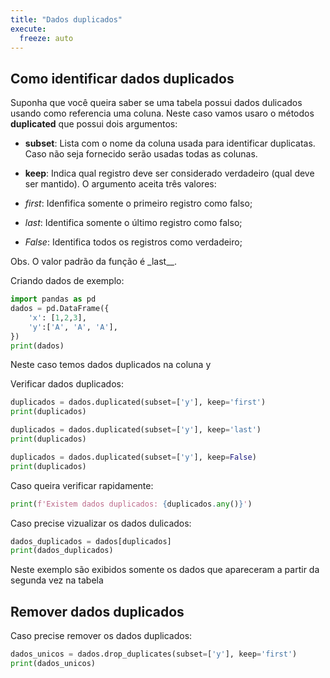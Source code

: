 ```yaml
---
title: "Dados duplicados"
execute:
  freeze: auto  
---
```


## Como identificar dados duplicados

Suponha que você queira saber se uma tabela possui dados dulicados usando como referencia uma coluna. Neste caso vamos usaro o métodos __duplicated__ que possui dois argumentos:

* __subset__: Lista com o nome da coluna usada para identificar duplicatas. Caso não seja fornecido serão usadas todas as colunas.

* __keep__: Indica qual registro deve ser considerado verdadeiro (qual deve ser mantido). O argumento aceita três valores:

- _first_: Idenfifica somente o primeiro registro como falso;

- _last_: Identifica somente o último registro como falso;

- _False_: Identifica todos os registros como verdadeiro;

Obs. O valor padrão da função é _last__.

Criando dados de exemplo:

```python
import pandas as pd
dados = pd.DataFrame({
    'x': [1,2,3],
    'y':['A', 'A', 'A'],
})
print(dados)
```

Neste caso temos dados duplicados na coluna y

Verificar dados duplicados:

```python
duplicados = dados.duplicated(subset=['y'], keep='first')
print(duplicados)
```

```python
duplicados = dados.duplicated(subset=['y'], keep='last')
print(duplicados)
```

```python
duplicados = dados.duplicated(subset=['y'], keep=False)
print(duplicados)
```

Caso queira verificar rapidamente:
```python
print(f'Existem dados duplicados: {duplicados.any()}')
```

Caso precise vizualizar os dados dulicados:
```python
dados_duplicados = dados[duplicados]
print(dados_duplicados)
```

Neste exemplo são exibidos somente os dados que apareceram a partir da segunda vez na tabela


## Remover dados duplicados

Caso precise remover os dados duplicados:
```python
dados_unicos = dados.drop_duplicates(subset=['y'], keep='first')
print(dados_unicos)
```
